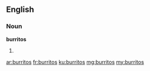 ==English==

===Noun===
'''burritos'''
# {{plural of|burrito}}

[[ar:burritos]]
[[fr:burritos]]
[[ku:burritos]]
[[mg:burritos]]
[[my:burritos]]